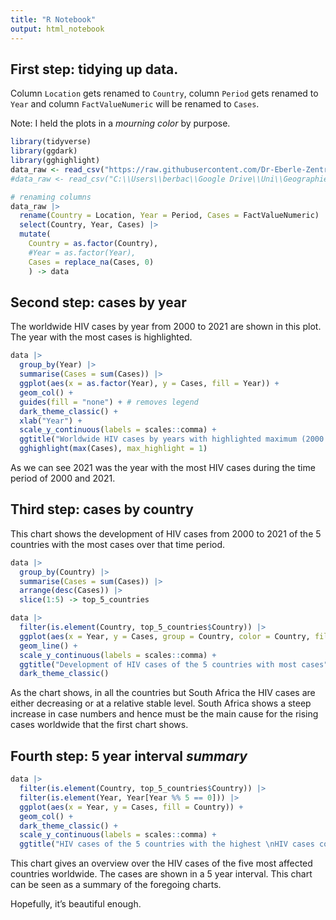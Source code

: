 ```yaml
---
title: "R Notebook"
output: html_notebook
---
```


## First step: tidying up data.

Column `Location` gets renamed to `Country`, column `Period` gets renamed to `Year` and column `FactValueNumeric` will be renamed to `Cases`.

Note: I held the plots in a *mourning color* by purpose.

```r
library(tidyverse)
library(ggdark)
library(gghighlight)
data_raw <- read_csv("https://raw.githubusercontent.com/Dr-Eberle-Zentrum/Advanced-data-processing-with-R/main/Projects/jan-boethling/Data_Project_Jan.csv")
#data_raw <- read_csv("C:\\Users\\berbac\\Google Drive\\Uni\\Geographie\\R2 - Advanced R\\Project\\Advanced-data-processing-with-R\\Projects\\jan-boethling\\Data_Project_Jan.csv")

# renaming columns
data_raw |>
  rename(Country = Location, Year = Period, Cases = FactValueNumeric) |>
  select(Country, Year, Cases) |>
  mutate(
    Country = as.factor(Country),
    #Year = as.factor(Year),
    Cases = replace_na(Cases, 0) 
    ) -> data

```

## Second step: cases by year

The worldwide HIV cases by year from 2000 to 2021 are shown in this plot. The year with the most cases is highlighted.

```r

data |>
  group_by(Year) |>
  summarise(Cases = sum(Cases)) |>
  ggplot(aes(x = as.factor(Year), y = Cases, fill = Year)) +
  geom_col() +
  guides(fill = "none") + # removes legend
  dark_theme_classic() +
  xlab("Year") +
  scale_y_continuous(labels = scales::comma) +
  ggtitle("Worldwide HIV cases by years with highlighted maximum (2000 - 2021)") +
  gghighlight(max(Cases), max_highlight = 1)

```

As we can see 2021 was the year with the most HIV cases during the time period of 2000 and 2021.

## Third step: cases by country

This chart shows the development of HIV cases from 2000 to 2021 of the 5 countries with the most cases over that time period.

```r

data |>
  group_by(Country) |>
  summarise(Cases = sum(Cases)) |>
  arrange(desc(Cases)) |>
  slice(1:5) -> top_5_countries

data |>
  filter(is.element(Country, top_5_countries$Country)) |> 
  ggplot(aes(x = Year, y = Cases, group = Country, color = Country, fill = Country)) + 
  geom_line() +
  scale_y_continuous(labels = scales::comma) +
  ggtitle("Development of HIV cases of the 5 countries with most cases") +
  dark_theme_classic()

```

As the chart shows, in all the countries but South Africa the HIV cases are either decreasing or at a relative stable level. South Africa shows a steep increase in case numbers and hence must be the main cause for the rising cases worldwide that the first chart shows.

## Fourth step: 5 year interval *summary*

```r

data |>
  filter(is.element(Country, top_5_countries$Country)) |>
  filter(is.element(Year, Year[Year %% 5 == 0])) |>
  ggplot(aes(x = Year, y = Cases, fill = Country)) +
  geom_col() +
  dark_theme_classic() +
  scale_y_continuous(labels = scales::comma) +
  ggtitle("HIV cases of the 5 countries with the highest \nHIV cases count worldwide in a 5 year interval")

```

This chart gives an overview over the HIV cases of the five most affected countries worldwide. The cases are shown in a 5 year interval. This chart can be seen as a summary of the foregoing charts.

Hopefully, it's beautiful enough.
